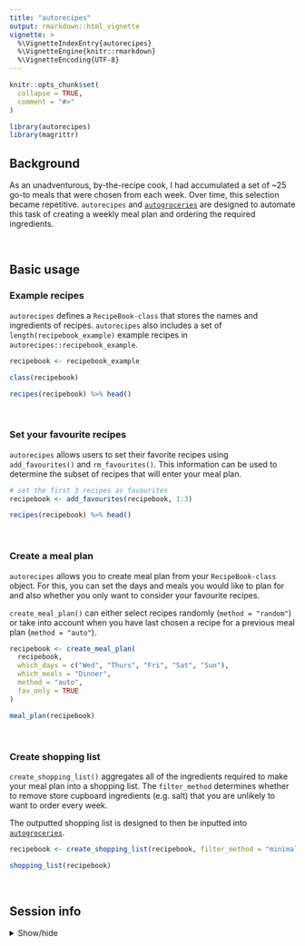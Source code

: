```yaml
---
title: "autorecipes"
output: rmarkdown::html_vignette
vignette: >
  %\VignetteIndexEntry{autorecipes}
  %\VignetteEngine{knitr::rmarkdown}
  %\VignetteEncoding{UTF-8}
---
```


```r
knitr::opts_chunk$set(
  collapse = TRUE,
  comment = "#>"
)
```

```r
library(autorecipes)
library(magrittr)
```

## Background

As an unadventurous, by-the-recipe cook, I had accumulated a set of ~25 go-to meals that were chosen from each week. Over time, this selection became repetitive. `autorecipes` and [`autogroceries`](https://github.com/dzhang32/autogroceries) are designed to automate this task of creating a weekly meal plan and ordering the required ingredients. 

<br>

## Basic usage

### Example recipes

`autorecipes` defines a `RecipeBook-class` that stores the names and ingredients of recipes. `autorecipes` also includes a set of `length(recipebook_example)` example recipes in `autorecipes::recipebook_example`. 

```r

recipebook <- recipebook_example

class(recipebook)

recipes(recipebook) %>% head()

```

<br>

### Set your favourite recipes

`autorecipes` allows users to set their favorite recipes using `add_favourites()` and `rm_favourites()`. This information can be used to determine the subset of recipes that will enter your meal plan. 

```r

# set the first 3 recipes as favourites
recipebook <- add_favourites(recipebook, 1:3)

recipes(recipebook) %>% head()

```

<br>

### Create a meal plan

`autorecipes` allows you to create meal plan from your `RecipeBook-class` object. For this, you can set the days and meals you would like to plan for and also whether you only want to consider your favourite recipes. 

`create_meal_plan()` can either select recipes randomly (`method = "random"`) or take into account when you have last chosen a recipe for a previous meal plan (`method = "auto"`).

```r

recipebook <- create_meal_plan(
  recipebook,
  which_days = c("Wed", "Thurs", "Fri", "Sat", "Sun"), 
  which_meals = "Dinner",
  method = "auto",
  fav_only = TRUE
)

meal_plan(recipebook)

```

<br>

### Create shopping list

`create_shopping_list()` aggregates all of the ingredients required to make your meal plan into a shopping list. The `filter_method` determines whether to remove store cupboard ingredients (e.g. salt) that you are unlikely to want to order every week. 

The outputted shopping list is designed to then be inputted into [`autogroceries`](https://github.com/dzhang32/autogroceries).  

```r

recipebook <- create_shopping_list(recipebook, filter_method = "minimal")

shopping_list(recipebook)

```

<br>

## Session info

<details>
  <summary>Show/hide</summary>
```r
library("sessioninfo")
options(width = 120)
session_info()
```
</details> 
